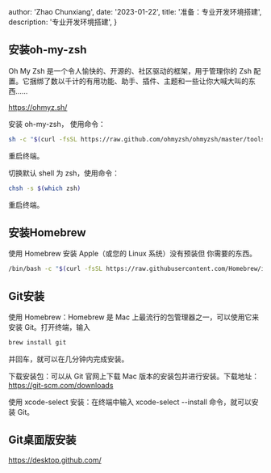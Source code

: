 
  author: 'Zhao Chunxiang',
  date: '2023-01-22',
  title: '准备：专业开发环境搭建',
  description: '专业开发环境搭建',
}


## **安装oh-my-zsh**
Oh My Zsh 是一个令人愉快的、开源的、社区驱动的框架，用于管理你的 Zsh 配置。它捆绑了数以千计的有用功能、助手、插件、主题和一些让你大喊大叫的东西……

https://ohmyz.sh/


安装 oh-my-zsh，
使用命令：
```bash
sh -c "$(curl -fsSL https://raw.github.com/ohmyzsh/ohmyzsh/master/tools/install.sh)"
```
重启终端。

切换默认 shell 为 zsh，使用命令：
```bash
chsh -s $(which zsh)
```

重启终端。


## **安装Homebrew**

使用 Homebrew 安装 Apple（或您的 Linux 系统）没有预装但 你需要的东西。

```bash
/bin/bash -c "$(curl -fsSL https://raw.githubusercontent.com/Homebrew/install/main/install.sh)"
```

## **Git安装**

使用 Homebrew：Homebrew 是 Mac 上最流行的包管理器之一，可以使用它来安装 Git。打开终端，输入 
```bash
brew install git 
```
并回车，就可以在几分钟内完成安装。

下载安装包：可以从 Git 官网上下载 Mac 版本的安装包并进行安装。下载地址：https://git-scm.com/downloads

使用 xcode-select 安装：在终端中输入 xcode-select --install 命令，就可以安装 Git。


##  **Git桌面版安装**

https://desktop.github.com/